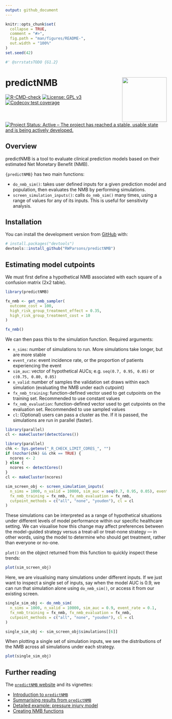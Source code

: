 ```yaml
---
output: github_document
---
```


<!-- README.md is generated from README.Rmd. Please edit that file -->

```r
knitr::opts_chunk$set(
  collapse = TRUE,
  comment = "#>",
  fig.path = "man/figures/README-",
  out.width = "100%"
)
set.seed(42)
```

```r
#' @srrstatsTODO {G1.2}
```


# predictNMB <a href='https://rwparsons.github.io/predictNMB/'><img src='man/figures/logo.png' align="right" height="139" /></a>

<!-- badges: start -->
[![R-CMD-check](https://github.com/RWParsons/predictNMB/workflows/R-CMD-check/badge.svg)](https://github.com/RWParsons/predictNMB/actions)
[![License: GPL v3](https://img.shields.io/badge/License-GPLv3-blue.svg)](https://www.gnu.org/licenses/gpl-3.0)
[![Codecov test coverage](https://codecov.io/gh/RWParsons/predictNMB/branch/master/graph/badge.svg)](https://app.codecov.io/gh/RWParsons/predictNMB?branch=master)
[![Project Status: Active – The project has reached a stable, usable state and is being actively developed.](https://www.repostatus.org/badges/latest/active.svg)](https://www.repostatus.org/#active)
<!-- badges: end -->

## Overview

predictNMB is a tool to evaluate clinical prediction models based on their estimated Net Monetary Benefit (NMB).

`{predictNMB}` has two main functions: 

- `do_nmb_sim()`: takes user defined inputs for a given prediction model and population, then evaluates the NMB by performing simulations.
- `screen_simulation_inputs()`: calls `do_nmb_sim()` many times, using a range of values for any of its inputs. This is useful for sensitivity analysis.

## Installation

You can install the development version from [GitHub](https://github.com/) with:

``` r
# install.packages("devtools")
devtools::install_github("RWParsons/predictNMB")
```

## Estimating model cutpoints

We must first define a hypothetical NMB associated with each square of a confusion matrix (2x2 table).

```r
library(predictNMB)

fx_nmb <- get_nmb_sampler(
  outcome_cost = 100,
  high_risk_group_treatment_effect = 0.35,
  high_risk_group_treatment_cost = 10
)

fx_nmb()
```

We can then pass this to the simulation function.
Required arguments:

- `n_sims`: number of simulations to run. More simulations take longer, but are more stable
- `event_rate`: event incidence rate, or the proportion of patients experiencing the event
- `sim_auc`: vector of hypothetical AUCs; e.g. `seq(0.7, 0.95, 0.05)` or `c(0.75, 0.80, 0.85)`
- `n_valid`: number of samples the validation set draws within each simulation (evaluating the NMB under each cutpoint)
- `fx_nmb_training`: function-defined vector used to get cutpoints on the training set. Recommended to use constant values
- `fx_nmb_evaluation`: function-defined vector used to get cutpoints on the evaluation set. Recommended to use sampled values
- `cl`: (Optional) users can pass a cluster as the. If it is passed, the simulations are run in parallel (faster).

```r
library(parallel)
cl <- makeCluster(detectCores())
```

```r
library(parallel)
chk <- Sys.getenv("_R_CHECK_LIMIT_CORES_", "")
if (nzchar(chk) && chk == TRUE) {
  ncores <- 2
} else {
  ncores <- detectCores()
}
cl <- makeCluster(ncores)
```

```r
sim_screen_obj <- screen_simulation_inputs(
  n_sims = 1000, n_valid = 10000, sim_auc = seq(0.7, 0.95, 0.05), event_rate = 0.1,
  fx_nmb_training = fx_nmb, fx_nmb_evaluation = fx_nmb,
  cutpoint_methods = c("all", "none", "youden"), cl = cl
)
```

These simulations can be interpreted as a range of hypothetical situations under different levels of model performance within our specific healthcare setting. We can visualise how this change may affect preferences between the model-guided strategy versus a treat-all or treat-none strategy — in other words, using the model to determine who should get treatment, rather than everyone or no-one.

`plot()` on the object returned from this function to quickly inspect these trends:

```r
plot(sim_screen_obj)
```

Here, we are visualising many simulations under different inputs. If we just want to inspect a single set of inputs, say when the model AUC is 0.9, we can run that simulation alone using `do_nmb_sim()`, or access it from our existing screen.

```r
single_sim_obj <- do_nmb_sim(
  n_sims = 1000, n_valid = 10000, sim_auc = 0.9, event_rate = 0.1,
  fx_nmb_training = fx_nmb, fx_nmb_evaluation = fx_nmb,
  cutpoint_methods = c("all", "none", "youden"), cl = cl
)
```

```r
single_sim_obj <- sim_screen_obj$simulations[[6]]
```

When plotting a single set of simulation inputs, we see the distributions of the NMB across all simulations under each strategy. 

```r
plot(single_sim_obj)
```



## Further reading

The [`predictNMB` website](https://rwparsons.github.io/predictNMB/) and its vignettes:

- [Introduction to `predictNMB`](https://rwparsons.github.io/predictNMB/articles/introduction-to-predictNMB.html)
- [Summarising results from `predictNMB`](https://rwparsons.github.io/predictNMB/articles/summarising-results-with-predictNMB.html)
- [Detailed example: pressure injury model](https://rwparsons.github.io/predictNMB/articles/detailed-example.html)
- [Creating NMB functions](https://rwparsons.github.io/predictNMB/articles/creating-nmb-functions.html)
